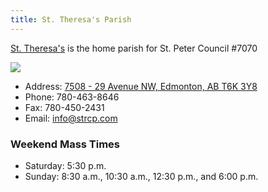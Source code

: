 ```yaml
---
title: St. Theresa's Parish
---
```


[St. Theresa's](https://sttheresa.caedm.ca/contact/) is the home parish for St. Peter Council #7070

<Image src="/api/images/Web/St. Theresa's.jpg" />

- Address: [7508 - 29 Avenue NW, Edmonton, AB T6K 3Y8](https://www.google.ca/maps/place/7508+29+Ave+NW,+Edmonton,+AB+T6K+3Y8/@53.4607211,-113.4483411,17z/data=!3m1!4b1!4m5!3m4!1s0x53a0193ab0a22015:0x170bcbba28d8298e!8m2!3d53.4607211!4d-113.4461524)
- Phone: 780-463-8646
- Fax: 780-450-2431
- Email: info@strcp.com

### Weekend Mass Times

- Saturday: 5:30 p.m.
- Sunday: 8:30 a.m., 10:30 a.m., 12:30 p.m., and 6:00 p.m.
